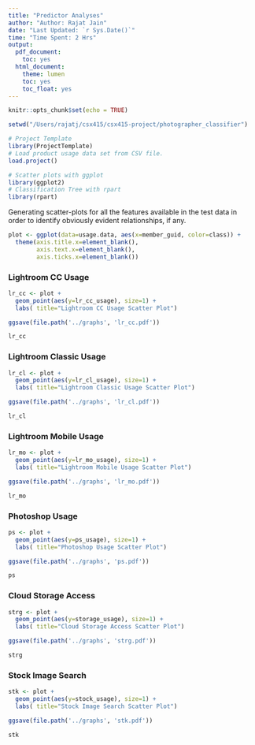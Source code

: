 ```yaml
---
title: "Predictor Analyses"
author: "Author: Rajat Jain"
date: "Last Updated: `r Sys.Date()`"
time: "Time Spent: 2 Hrs"
output:
  pdf_document:
    toc: yes
  html_document:
    theme: lumen
    toc: yes
    toc_float: yes
---
```


```r
knitr::opts_chunk$set(echo = TRUE)
```

```r
setwd("/Users/rajatj/csx415/csx415-project/photographer_classifier")

# Project Template
library(ProjectTemplate)
# Load product usage data set from CSV file.
load.project()

# Scatter plots with ggplot
library(ggplot2)
# Classification Tree with rpart
library(rpart)
```

Generating scatter-plots for all the features available in the test data in order to identify obviously evident relationships, if any.

```r
plot <- ggplot(data=usage.data, aes(x=member_guid, color=class)) +
  theme(axis.title.x=element_blank(),
        axis.text.x=element_blank(),
        axis.ticks.x=element_blank())
```

### Lightroom CC Usage
```r
lr_cc <- plot + 
  geom_point(aes(y=lr_cc_usage), size=1) + 
  labs( title="Lightroom CC Usage Scatter Plot")

ggsave(file.path('../graphs', 'lr_cc.pdf'))

lr_cc
```

### Lightroom Classic Usage
```r
lr_cl <- plot + 
  geom_point(aes(y=lr_cl_usage), size=1) + 
  labs( title="Lightroom Classic Usage Scatter Plot")

ggsave(file.path('../graphs', 'lr_cl.pdf'))

lr_cl
```

### Lightroom Mobile Usage
```r
lr_mo <- plot + 
  geom_point(aes(y=lr_mo_usage), size=1) + 
  labs( title="Lightroom Mobile Usage Scatter Plot")

ggsave(file.path('../graphs', 'lr_mo.pdf'))

lr_mo
```

### Photoshop Usage
```r
ps <- plot + 
  geom_point(aes(y=ps_usage), size=1) + 
  labs( title="Photoshop Usage Scatter Plot")

ggsave(file.path('../graphs', 'ps.pdf'))

ps
```

### Cloud Storage Access
```r
strg <- plot +
  geom_point(aes(y=storage_usage), size=1) + 
  labs( title="Cloud Storage Access Scatter Plot")

ggsave(file.path('../graphs', 'strg.pdf'))

strg
```

### Stock Image Search
```r
stk <- plot + 
  geom_point(aes(y=stock_usage), size=1) + 
  labs( title="Stock Image Search Scatter Plot")

ggsave(file.path('../graphs', 'stk.pdf'))

stk
```